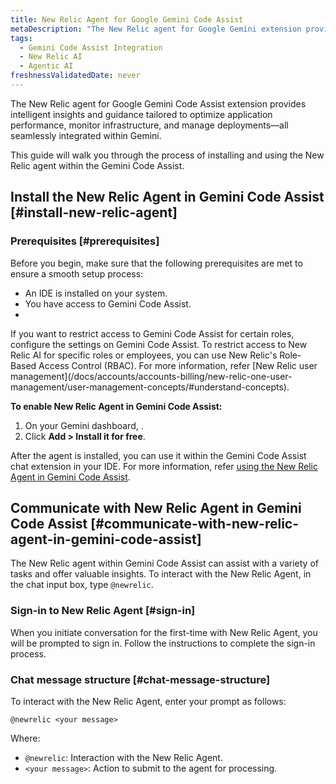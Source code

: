 ```yaml
---
title: New Relic Agent for Google Gemini Code Assist
metaDescription: "The New Relic agent for Google Gemini extension provides intelligent insights and guidance tailored to optimize application performance, monitor infrastructure, and manage deployments—all seamlessly integrated within Gemini."
tags:
  - Gemini Code Assist Integration 
  - New Relic AI
  - Agentic AI
freshnessValidatedDate: never
---
```


The New Relic agent for Google Gemini Code Assist extension provides intelligent insights and guidance tailored to optimize application performance, monitor infrastructure, and manage deployments—all seamlessly integrated within Gemini.

This guide will walk you through the process of installing and using the New Relic agent within the Gemini Code Assist.

## Install the New Relic Agent in Gemini Code Assist [#install-new-relic-agent]

### Prerequisites [#prerequisites]

Before you begin, make sure that the following prerequisites are met to ensure a smooth setup process:

- An IDE is installed on your system.
- You have access to Gemini Code Assist.
- 

<Callout variant="tip" title="tip">
If you want to restrict access to Gemini Code Assist for certain roles, configure the settings on Gemini Code Assist. To restrict access to New Relic AI for specific roles or employees, you can use New Relic's Role-Based Access Control (RBAC). For more information, refer [New Relic user management](/docs/accounts/accounts-billing/new-relic-one-user-management/user-management-concepts/#understand-concepts).
</Callout>

**To enable New Relic Agent in Gemini Code Assist:**

1. On your Gemini dashboard,  .
2. Click **Add > Install it for free**.
  
  After the agent is installed, you can use it within the Gemini Code Assist chat extension in your IDE. For more information, refer [using the New Relic Agent in Gemini Code Assist](#communicate-with-new-relic-agent-in-gemini-code-assist).


## Communicate with New Relic Agent in Gemini Code Assist [#communicate-with-new-relic-agent-in-gemini-code-assist]

The New Relic agent within Gemini Code Assist can assist with a variety of tasks and offer valuable insights. To interact with the New Relic Agent, in the chat input box, type `@newrelic`. 

### Sign-in to New Relic Agent [#sign-in]

When you initiate conversation for the first-time with New Relic Agent, you will be prompted to sign in. Follow the instructions to complete the sign-in process.

### Chat message structure [#chat-message-structure]

To interact with the New Relic Agent, enter your prompt as follows:

``` @newrelic <your message> ```

Where:

- `@newrelic`: Interaction with the New Relic Agent.
- `<your message>`: Action to submit to the agent for processing.

